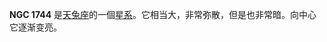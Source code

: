 {{NGCInfoBox|NGCID=NGC 1744|發現者=約翰·弗里德里希·威廉·赫歇爾|發現日期=1835年11月20日|其他編號=ESO 486-5,MCG -4-12-29 IRAS04579-2605|曆元=J2000.0|赤經=4時59分57.6秒
|赤緯=-26°1'22"|星座=天兔座|星體=星系|星等=11.1|表面亮度=14.5|藍等=11.8}}

'''NGC 1744''' 是[[天兔座|天兔座]]的一個[[星系|星系]]。它相当大，非常弥散，但是也非常暗。向中心它逐渐变亮。

{{NGCReference|1744}}
{{Catalogs|NGC=1744}}